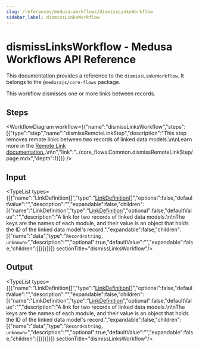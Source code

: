 ```yaml
---
slug: /references/medusa-workflows/dismissLinksWorkflow
sidebar_label: dismissLinksWorkflow
---
```



# dismissLinksWorkflow - Medusa Workflows API Reference

This documentation provides a reference to the `dismissLinksWorkflow`. It belongs to the `@medusajs/core-flows` package.

This workflow dismisses one or more links between records.

## Steps

<WorkflowDiagram workflow={{"name":"dismissLinksWorkflow","steps":[{"type":"step","name":"dismissRemoteLinkStep","description":"This step removes remote links between two records of linked data models.\n\nLearn more in the [Remote Link documentation.](https://docs.medusajs.com/v2/advanced-development/modules/remote-link#dismiss-link).\n\n","link":"../core_flows.Common.dismissRemoteLinkStep/page.mdx","depth":1}]}} />

## Input

<TypeList types={[{"name":"LinkDefinition[]","type":"[LinkDefinition](../../../../modules_sdk/types/modules_sdk.LinkDefinition/page.mdx)[]","optional":false,"defaultValue":"","description":"","expandable":false,"children":[{"name":"LinkDefinition","type":"[LinkDefinition](../../../../modules_sdk/types/modules_sdk.LinkDefinition/page.mdx)","optional":false,"defaultValue":"","description":"A link for two records of linked data models.\n\nThe keys are the names of each module, and their value is an object that holds the ID of the linked data model's record.","expandable":false,"children":[{"name":"data","type":"`Record<string, unknown>`","description":"","optional":true,"defaultValue":"","expandable":false,"children":[]}]}]}]}  sectionTitle="dismissLinksWorkflow"/>

## Output

<TypeList types={[{"name":"LinkDefinition[]","type":"[LinkDefinition](../../../../modules_sdk/types/modules_sdk.LinkDefinition/page.mdx)[]","optional":false,"defaultValue":"","description":"","expandable":false,"children":[{"name":"LinkDefinition","type":"[LinkDefinition](../../../../modules_sdk/types/modules_sdk.LinkDefinition/page.mdx)","optional":false,"defaultValue":"","description":"A link for two records of linked data models.\n\nThe keys are the names of each module, and their value is an object that holds the ID of the linked data model's record.","expandable":false,"children":[{"name":"data","type":"`Record<string, unknown>`","description":"","optional":true,"defaultValue":"","expandable":false,"children":[]}]}]}]}  sectionTitle="dismissLinksWorkflow"/>
